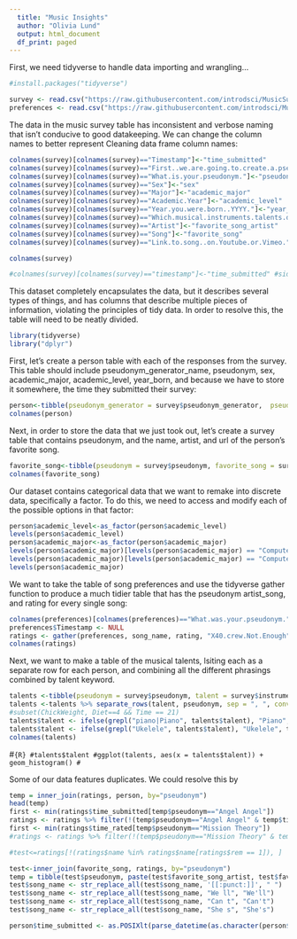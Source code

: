 ```yaml
---
  title: "Music Insights"
  author: "Olivia Lund"
  output: html_document
  df_print: paged
---
```


First, we need tidyverse to handle data importing and wrangling...

```R
#install.packages("tidyverse")

survey <- read.csv("https://raw.githubusercontent.com/introdsci/MusicSurvey/master/music-survey.csv")
preferences <- read.csv("https://raw.githubusercontent.com/introdsci/MusicSurvey/master/preferences-survey.csv")

```

The data in the music survey table has inconsistent and verbose naming that isn't conducive to good datakeeping. We can change the column names to better represent 
Cleaning data frame column names:
```R
colnames(survey)[colnames(survey)=="Timestamp"]<-"time_submitted"
colnames(survey)[colnames(survey)=="First..we.are.going.to.create.a.pseudonym.for.you.to.keep.this.survey.anonymous..more.or.less...Which.pseudonym.generator.would.you.prefer."]<-"pseudonym_generator"
colnames(survey)[colnames(survey)=="What.is.your.pseudonym."]<-"pseudonym"
colnames(survey)[colnames(survey)=="Sex"]<-"sex"
colnames(survey)[colnames(survey)=="Major"]<-"academic_major"
colnames(survey)[colnames(survey)=="Academic.Year"]<-"academic_level"
colnames(survey)[colnames(survey)=="Year.you.were.born..YYYY."]<-"year_born"
colnames(survey)[colnames(survey)=="Which.musical.instruments.talents.do.you.play...Select.all.that.apply."]<-"instrument_list"
colnames(survey)[colnames(survey)=="Artist"]<-"favorite_song_artist"
colnames(survey)[colnames(survey)=="Song"]<-"favorite_song"
colnames(survey)[colnames(survey)=="Link.to.song..on.Youtube.or.Vimeo."]<-"favorite_song_link"

colnames(survey)

#colnames(survey)[colnames(survey)=="timestamp"]<-"time_submitted" #sidenote: this doesn't work. Why?
```

This dataset completely encapsulates the data, but it describes several types of things, and has columns that describe multiple pieces of information, violating the principles of tidy data. In order to resolve this, the table will need to be neatly divided.

```R
library(tidyverse)
library("dplyr")
```


First, let's create a person table with each of the responses from the survey. This table should include pseudonym_generator_name, pseudonym, sex, academic_major, academic_level, year_born, and because we have to store it somewhere, the time they submitted their survey:

```R
person<-tibble(pseudonym_generator = survey$pseudonym_generator,  pseudonym = survey$pseudonym, sex = survey$sex, academic_major = survey$academic_major, academic_level = survey$academic_level, year_born = survey$year_born, time_submitted = survey$time_submitted)
colnames(person)
```

Next, in order to store the data that we just took out, let's create a survey table that contains pseudonym, and the name, artist, and url of the person's favorite song.
```R
favorite_song<-tibble(pseudonym = survey$pseudonym, favorite_song = survey$favorite_song, favorite_song_artist = survey$favorite_song_artist, favorite_song_link = survey$favorite_song_link)
colnames(favorite_song)
```

Our dataset contains categorical data that we want to remake into discrete data, specifically a factor. To do this, we need to access and modify each of the possible options in that factor:
```R
person$academic_level<-as_factor(person$academic_level)
levels(person$academic_level)
person$academic_major<-as_factor(person$academic_major)
levels(person$academic_major)[levels(person$academic_major) == "Computer  Engineering "] <- "Computer Engineering"
levels(person$academic_major)[levels(person$academic_major) == "Computer information systems"] <- "Computer Information Systems"
levels(person$academic_major)
```

We want to take the table of song preferences and use the tidyverse gather function to produce a much tidier table that has the pseudonym artist_song, and rating for every single song:
```R
colnames(preferences)[colnames(preferences)=="What.was.your.pseudonym."]<-"pseudonym"
preferences$Timestamp <- NULL
ratings <- gather(preferences, song_name, rating, "X40.crew.Not.Enough":"Wheezer.Buddy.Holly")
colnames(ratings)
```

Next, we want to make a table of the musical talents, lsiting each as a separate row for each person, and combining all the different phrasings combined by talent keyword. 
```R
talents <-tibble(pseudonym = survey$pseudonym, talent = survey$instrument)
talents <-talents %>% separate_rows(talent, pseudonym, sep = ", ", convert = TRUE)
#subset(ChickWeight, Diet==4 && Time == 21)
talents$talent <- ifelse(grepl("piano|Piano", talents$talent), "Piano", talents$talent)
talents$talent <- ifelse(grepl("Ukelele", talents$talent), "Ukelele", talents$talent)
colnames(talents)
```

#```{R}
#talents$talent
#ggplot(talents, aes(x = talents$talent)) + geom_histogram()
#```

Some of our data features duplicates. We could resolve this by 

```R
temp = inner_join(ratings, person, by="pseudonym")
head(temp)
first <- min(ratings$time_submitted[temp$pseudonym=="Angel Angel"])
ratings <- ratings %>% filter(!(temp$pseudonym=="Angel Angel" & temp$time_submitted!=first))
first <- min(ratings$time_rated[temp$pseudonym=="Mission Theory"])
#ratings <- ratings %>% filter(!(temp$pseudonym=="Mission Theory" & temp$time_submitted!=first))
```


```R
#test<=ratings[!(ratings$name %in% ratings$name[ratings$rem == 1]), ]

test<-inner_join(favorite_song, ratings, by="pseudonym")
temp = tibble(test$pseudonym, paste(test$favorite_song_artist, test$favorite_song), test$song_name, test$rating)
test$song_name <- str_replace_all(test$song_name, '[[:punct:]]', " ")
test$song_name <- str_replace_all(test$song_name, "We ll", "We'll")
test$song_name <- str_replace_all(test$song_name, "Can t", "Can't")
test$song_name <- str_replace_all(test$song_name, "She s", "She's")

```

```R
person$time_submitted <- as.POSIXlt(parse_datetime(as.character(person$time_submitted), format = "%m/%d/%y %H:%M"))
```